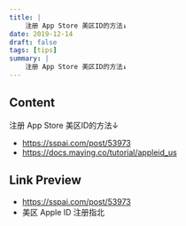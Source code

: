 ```yaml
---
title: |
    注册 App Store 美区ID的方法↓
date: 2019-12-14
draft: false
tags: [tips]
summary: |
    注册 App Store 美区ID的方法↓
---
```


## Content

注册 App Store 美区ID的方法↓
* https://sspai.com/post/53973
* https://docs.maying.co/tutorial/appleid_us

## Link Preview

- https://sspai.com/post/53973
- 美区 Apple ID 注册指北
